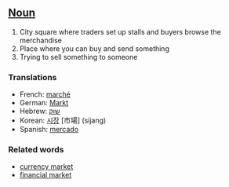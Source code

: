 ==[[Noun]]==

#City square where traders set up stalls and buyers browse the merchandise
#Place where you can buy and send something
#Trying to sell something to someone 

===Translations===
*French: [[marché]]
*German: [[Markt]]
*Hebrew: [[שוק]]
*Korean: [[시장]] [市場] (sijang)
*Spanish: [[mercado]]

===Related words===

*[[currency market]]
*[[financial market]]